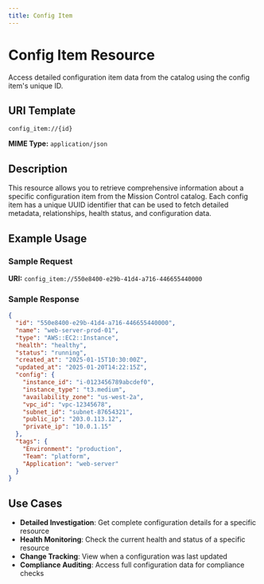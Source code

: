 ```yaml
---
title: Config Item
---
```


# Config Item Resource

Access detailed configuration item data from the catalog using the config item's unique ID.

## URI Template

`config_item://{id}`

**MIME Type:** `application/json`

## Description

This resource allows you to retrieve comprehensive information about a specific configuration item from the Mission Control catalog. Each config item has a unique UUID identifier that can be used to fetch detailed metadata, relationships, health status, and configuration data.

## Example Usage

### Sample Request

**URI:** `config_item://550e8400-e29b-41d4-a716-446655440000`

### Sample Response

```json
{
  "id": "550e8400-e29b-41d4-a716-446655440000",
  "name": "web-server-prod-01",
  "type": "AWS::EC2::Instance",
  "health": "healthy",
  "status": "running",
  "created_at": "2025-01-15T10:30:00Z",
  "updated_at": "2025-01-20T14:22:15Z",
  "config": {
    "instance_id": "i-0123456789abcdef0",
    "instance_type": "t3.medium",
    "availability_zone": "us-west-2a",
    "vpc_id": "vpc-12345678",
    "subnet_id": "subnet-87654321",
    "public_ip": "203.0.113.12",
    "private_ip": "10.0.1.15"
  },
  "tags": {
    "Environment": "production",
    "Team": "platform",
    "Application": "web-server"
  }
}
```

## Use Cases

- **Detailed Investigation**: Get complete configuration details for a specific resource
- **Health Monitoring**: Check the current health and status of a specific resource
- **Change Tracking**: View when a configuration was last updated
- **Compliance Auditing**: Access full configuration data for compliance checks
